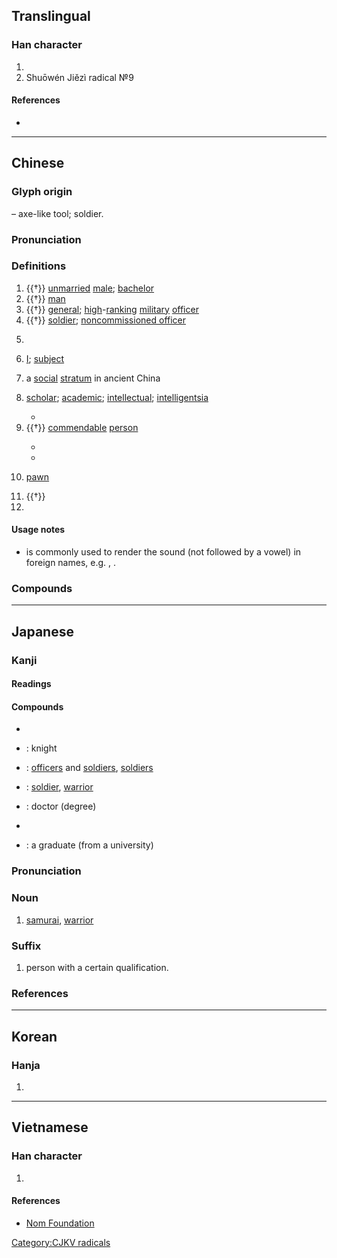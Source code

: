 {{character info/new}}
{{also|土|±}}
==Translingual==
{{stroke order|type=animate}}

===Han character===
{{Han char|rn=33|rad=士|as=00|sn=3|four=40100|canj=JM|ids=⿱十一}}

# {{mul-kangxi radical-def}}
# Shuōwén Jiězì radical №9

====References====
* {{Han ref|kx=0242.380|dkj=05638|dj=0482.380|hdz=10416.010|uh=58EB|ud=22763|bh=A468|bd=42088}}

----

==Chinese==
{{zh-forms}}

===Glyph origin===
{{Han etyl}}
{{liushu|p}} – axe-like tool; soldier.

===Pronunciation===
{{zh-pron
|m=shì
|c=si6
|h=pfs=sṳ
|md=sê̤ṳ
|mn=qz:sǐr/tw,xm,zz:sū
|w=3zr
|mc=y
|oc=y
|cat=n,v,pn
}}

===Definitions===
{{zh-hanzi}}

# {{†}} [[unmarried]] [[male]]; [[bachelor]]
# {{†}} {{lb|zh|honorific}} [[man]]
# {{†}} [[general]]; [[high]]-[[rank]]ing [[military]] [[officer]]
# {{†}} [[soldier]]; [[noncommissioned officer]]
#: {{zh-x|士兵|soldier}}
# {{lb|zh|historical}} {{w|scholar-official}} {{gloss|civil servant appointed by the emperor of China to perform day-to-day governance}}
# {{lb|zh|historical}} {{n-g|self-appellation used by scholar-officials in ancient China, when addressing the emperor:}} [[I]]; [[subject]]
# {{lb|zh|historical}} a [[social]] [[stratum]] in ancient China
# [[scholar]]; [[academic]]; [[intellectual]]; [[intelligentsia]]
#: {{zh-x|博士|doctor; doctoral degree}}
#* {{zh-x|院士|academician}}
# {{†}} {{lb|zh|honorific}} {{n-g|suffix for a [[virtuous]], [[knowledgeable]] or [[skilled]] person:}} [[commendable]] [[person]]
#: {{zh-x|女士|Lady}}
#: {{zh-x|護士|nurse}}
#* {{zh-x|人士|public figure}}
#* {{zh-x|助產士|midwife}}
# {{lb|zh|Chinese chess}} [[pawn]]
# {{†}} {{zh-alt-form|仕|to be an [[official]]}}
# {{surname|lang=zh}}

====Usage notes====
* {{lang|zh|士}} is commonly used to render the {{IPAchar|/s/}} sound (not followed by a vowel) in foreign names, e.g. {{zh-l|威士忌|[[whiskey|whi'''s'''key]]}}, {{zh-l|巴士|[[bus|bu'''s''']]}}.

===Compounds===
{{zh-der|戰士|爵士|修士|武士|將士|名士|居士|騎士|勇士|士大夫畫|恭士|士兵|女博士|女士|佳士|士庶|五經博士|凡士林|善士|勁士|北門學士|名士風流|中士|士子|壯士斷腕|博士弟子|居士屩|士伍|廉士|俊士|大學士|吉士|上士|哈士蟆|休士頓市|士飽馬騰|忠臣烈士|名士派|名人達士|士氣|士紳|傳教士|寒士|俗士|忠臣義士|地方人士|列士|善心人士|博士|博士買驢|國士無雙|充員戰士|國士|下士|弓矛之士|多士|便士|慶士|卿士|愛才好士|愛人好士|土博士|志士|取士|恆士|志能之士|志士仁人|劍士|大士|德士|徵士|博士學位|彥士|學士服|幕士|巴士海峽|巴士|傲賢慢士|巖穴之士|士林|夜士|力士|壯士|吏士|公士|將士用命|仁人志士|富士山|大流士|國家博士|士君子|學士|代議士|信士|士女|威士忌|女學士|士巴拿|好賢禮士|女修士|奇人異士|士族|士官|大馬士革|士敏土|士卒|壯士解腕|士類|士農工商|士民|士夫|士大夫|士人|助產士|士戶|圓桌武士|任士|愨士|反共義士|太常博士|兵士|俠士|各界人士|四進士|司士|屈身下士|不櫛進士|大力士|募士|八百壯士|六一居士|令士|元士|圓通大士|儒士|丟士|弼士|介士|人士|文士|方外之士|普魯士藍|狂士|拂士|武進士|東坡居士|江湖術士|知人下士|敬賢禮士|推賢下士|爵士舞|有志之士|欽賢好士|昆士蘭|技士|泰晤士報|武士道|普魯士|熊羆之士|求賢下士|百金之士|法家拂士|折節待士|烈士|清士|泰晤士河|禮士親賢|窮巷士|秋士|教士|禮賢接士|有識之士|扛鼎士|沙士|熊虎之士|才士|折節禮士|折節下士|空中巴士|波士尼亞|秀士|禮賢下士|求賢用士|浮士德|異士奇人|湖海之士|爪士|猛士|文房四士|敢死士|皮相士|的士|斯芬克士|斗酒學士|碩士|白衣秀士|白衣大士|白士|甲士|橫行介士|瑞士聯邦|方士|朝士|特別護士|瑞士|爵士樂|爪牙之士|濟濟多士|焦面大士|招賢納士|烈士徇名|推賢進士|新爵士樂|游士|浪士|死士|波士頓|曠士|男士|武士刀|星士|智士|椎牛饗士|禮賢好士|招賢下士|曲士|相士|斗方名士|文人雅士|火居道士|磨博士|開科取士|飽學之士|輕賢慢士|茶博士|紳士|細士|開士|都人士|進士出身|辯士|輕財好士|顯士|能士|謙謙下士|虛士|鐵甲武士|衒士|蘇伊士|達士|羽士|節士|雅士|護士節|馬士河|陰丹士林|耿介之士|紳士協定|麴道士|選士厲兵|自由鬥士|花博士|虎士|貧士|鬥牛士|超博士|魁士|茅山道士|鶴鳴之士|高人逸士|賢士|闡士|髦士|邦士|高士|高人勝士|騎士教育|蘇黎士|策士|香山居士|餒士|養賢納士|輕財重士|處士|護士長|高層人士|辟人之士|舌辯之士|說士|謙恭下士|術士|端人正士|進士及第|道士|解甲休士|陪士特|院士|輕財敬士|貞士|門下士|鍊氣士|銳士|誼士|謙以下士|野雞巴士|貢士|酒博士|衛道之士|青蓮居士|達士通人|進士|逢掖之士|造士|觀音大士|賓士|義士|輕車介士|軍士|鬥士|衛士|車士|躬先士卒|身先士卒|隱士|蓬戶士|起士|算博士|繩樞之士|雙層巴士|青雲之士|豪士|護士|謙遜下士|謀士|素士|虐士|身先士眾|華萊士|良士|選士|納士招賢}}

----

==Japanese==

===Kanji===
{{ja-kanji|grade=4|rs=士00}}

====Readings====
{{ja-readings|goon={{non-joyo-reading}} [[じ]] (ji)|kanon=[[し]] (shi)|kun={{non-joyo-reading}} [[さむらい]] (samurai), {{non-joyo-reading}} [[つかさ]] (tsukasa)}}

====Compounds====
{{der-top|Compounds}}
* {{ja-r|会計士|かいけいし}}
* {{ja-r|騎士|きし}}: knight
* {{ja-r|士卒|しそつ}}: [[officers]] and [[soldiers]], [[soldiers]]
* {{ja-r|戦士|せんし}}: [[soldier]], [[warrior]]
* {{ja-r|博士|はかせ}}: doctor (degree)
* {{ja-r|武士|ぶし}}
* {{ja-r|学士|がくし}}: a graduate (from a university)
{{der-bottom}}

{{ja-kanjitab|し|yomi=o}}

===Pronunciation===
{{ja-pron|yomi=kanon|し|acc=1|acc_ref=DJR,NHK}}

===Noun===
{{ja-noun|し}}

# [[samurai]], [[warrior]]

===Suffix===
{{ja-pos|し|suffix}}

# person with a certain qualification.
#: {{ja-usex|弁護'''士'''|べんご'''し'''|a lawyer}}
#: {{ja-usex|会計'''士'''|かいけい'''し'''|an accountant}}

===References===
<references/>

----

==Korean==

===Hanja===
{{ko-hanja|hangeul=사|rv=sa|mr=sa}}

# {{defn|lang=ko|sort=士00}}

----

==Vietnamese==

===Han character===
{{vi-hantu|[[sĩ]], [[sãi]], [[sõi]], [[sỡi]]|rs=士00}}

# {{defn|lang=vi|sort=士00}}

====References====
* [http://nomfoundation.org/common/nom_details.php?codepoint=58eb Nom Foundation]

[[Category:CJKV radicals]]